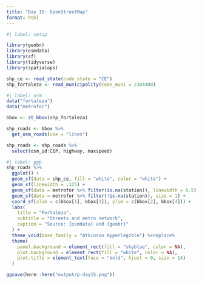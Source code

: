 ```yaml
---
title: "Day 15: OpenStreetMap"
format: html
---
```



```r
#| label: setup

library(geobr)
library(osmdata)
library(sf)
library(tidyverse)
library(spatialops)
```


```r
shp_ce <- read_state(code_state = "CE")
shp_fortaleza <- read_municipality(code_muni = 2304400)
```


```r
#| label: osm
data("fortaleza")
data("metrofor")

bbox <- st_bbox(shp_fortaleza)

shp_roads <- bbox %>%  
  get_osm_roads(use = "lines")

shp_roads <- shp_roads %>% 
  select(osm_id:CEP, highway, maxspeed)
```


```r
#| label: ggp
shp_roads %>% 
  ggplot() +
  geom_sf(data = shp_ce, fill = "white", color = "white") + 
  geom_sf(linewidth = .125) + 
  geom_sf(data = metrofor %>% filter(is.na(station)), linewidth = 0.5) +
  geom_sf(data = metrofor %>% filter(!is.na(station)), size = 1) +
  coord_sf(xlim = c(bbox[1], bbox[3]), ylim = c(bbox[2], bbox[4])) +
  labs(
    title = "Fortaleza",
    subtitle = "Streets and metro network",
    caption = "Source: {osmdata} and {geobr}"
  ) +
  theme_void(base_family = "Atkinson Hyperlegible") %+replace%
  theme(
    panel.background = element_rect(fill = "skyblue", color = NA),
    plot.background = element_rect(fill = "white", color = NA),
    plot.title = element_text(face = "bold", hjust = 0, size = 14)
  ) 

ggsave(here::here("output/p-day15.png"))
```







